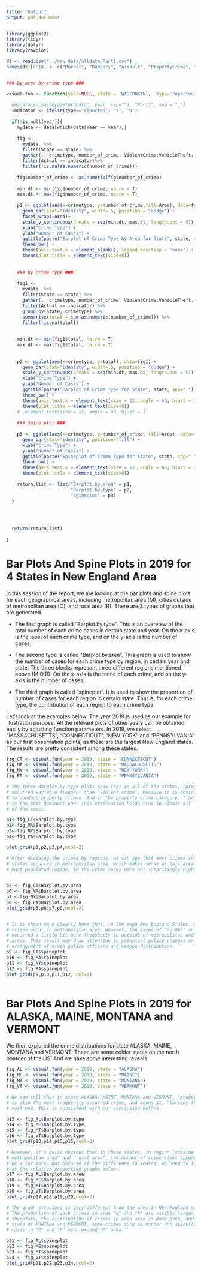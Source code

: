 ```yaml
---
title: "Output"
output: pdf_document
---
```


```r
library(ggplot2)
library(tidyr)
library(dplyr)
library(cowplot)

dt <- read.csv("../raw data/alldata_Part1.csv")
names(dt)[8:14] <- c("Murder", "Robbery", "Assault", "PropertyCrime", "Burglary", "LarcenyTheft", "VehicleTheft") 


### By area by crime type ###

visual.fun <- function(year=NULL, state = 'WISCONSIN',  type='reported', data=dt){
  
  #mydata <- paste(paste("Data", year, sep=""), "Part1", sep = "_")
  indicator <- ifelse(type=='reported', 'Y', 'N')
  
  if(!is.null(year)){
    mydata <- data[which(data$Year == year),]
    
    fig <- 
      mydata  %>%
      filter(State == state) %>%
      gather(., crimetype, number_of_crime, ViolentCrime:VehicleTheft, factor_key = TRUE) %>%
      filter(Actual == indicator)%>%
      filter(!is.na(as.numeric(number_of_crime)))
    
    fig$number_of_crime <- as.numeric(fig$number_of_crime)
    
    min.dt <- min(fig$number_of_crime, na.rm = T)
    max.dt <- max(fig$number_of_crime, na.rm = T)
    
    p1 <- ggplot(aes(x=crimetype, y=number_of_crime,fill=Area), data=fig) +
      geom_bar(stat="identity", width=.5, position = "dodge") +
      facet_wrap(~Area)+
      scale_y_continuous(breaks = seq(min.dt, max.dt, length.out = 5)) + 
      xlab("Crime Type") +
      ylab("Number of Cases") + 
      ggtitle(paste("Barplot of Crime Type by Area for State", state, sep=" ")) +
      theme_bw() +
      theme(axis.text.x = element_blank(), legend.position = 'none') +
      theme(plot.title = element_text(size=8))
    
    
    ### by crime type ###
    
    fig1 <- 
      mydata  %>%
      filter(State == state) %>%
      gather(., crimetype, number_of_crime, ViolentCrime:VehicleTheft, factor_key = TRUE) %>%
      filter(Actual == indicator) %>%
      group_by(State, crimetype) %>%
      summarise(total = sum(as.numeric(number_of_crime))) %>%
      filter(!is.na(total))
    
    
    min.dt <- min(fig1$total, na.rm = T)
    max.dt <- max(fig1$total, na.rm = T)
    
    
    p2 <- ggplot(aes(x=crimetype, y=total), data=fig1) +
      geom_bar(stat="identity", width=.5, position = "dodge") +
      scale_y_continuous(breaks = seq(min.dt, max.dt, length.out = 5)) + 
      xlab("Crime Type") +
      ylab("Number of Cases") + 
      ggtitle(paste("Barplot of Crime Type for State", state, sep=" ")) +
      theme_bw() +
      theme(axis.text.x = element_text(size = 12, angle = 60, hjust = 1), legend.position = 'none') +
      theme(plot.title = element_text(size=8))
    # ,element_text(size = 12, angle = 60, hjust = 1
    
    ### Spine plot ###
    
    p3 <- ggplot(aes(x=crimetype, y=number_of_crime, fill=Area), data=fig) +
      geom_bar(stat="identity", position="fill") +
      xlab("Crime Type") +
      ylab("Number of Cases") + 
      ggtitle(paste("Spineplot of Crime Type for State", state, sep=" ")) +
      theme_bw() +
      theme(axis.text.x = element_text(size = 12, angle = 60, hjust = 1)) +
      theme(plot.title = element_text(size=8))
    
    return.list <- list("Barplot.by.area" = p1, 
                        "Barplot.by.type" = p2,
                        "spineplot" = p3)
  }
  

  
  
  return(return.list)
  
}
```

# Bar Plots And Spine Plots in 2019 for 4 States in New England Area

In this session of the report, we are looking at the bar plots and spine plots for each geographical areas, including metropolitan area (M), cities outside of metropolitan area (O), and rural area (R). There are 3 types of graphs that are generated. 

  - The first graph is called "Barplot.by.type". This is an overview of the total number of each crime cases in certain state and year. On the x-axis is the label of each crime type, and on the y-axis is the number of cases. 
  
  - The second type is called "Barplot.by.area". This graph is used to show the number of cases for each crime type by region, in certain year and state. The three blocks represent three different regions mentioned above (M,O,R). On the x-axis is the name of each crime, and on the y-axis is the number of cases.
  
  - The third graph is called "spineplot". It is used to show the proportion of number of cases for each region in certain state. That is, for each crime type, the contribution of each region to each crime type. 
  
  Let's look at the examples below. The year 2019 is used as our example for illustration purpose. All the relevant plots of other years can be obtained easily by adjusting function parameters. In 2019, we select "MASSACHUSETTS", "CONNECTICUT", "NEW YORK" and "PENNSYLVANIA" as our first observation points, as these are the largest New England states. The results are pretty consistent among these states.
  




```r
fig_CT <- visual.fun(year = 2019, state = "CONNECTICUT")  
fig_MA <- visual.fun(year = 2019, state = "MASSACHUSETTS") 
fig_NY <- visual.fun(year = 2019, state = "NEW YORK")  
fig_PA <- visual.fun(year = 2019, state = "PENNSYLVANIA")  

# The three Barplot.by.type plots show that in all of the states, "property crime" 
# occurred way more frequent than "violent crime", because it is obviously "easier"
# to conduct property crimes. And in the property crime category, "larceny theft"
# is the most dominant one. This observation holds true in almost all 
# of the cases.

p1<-fig_CT$Barplot.by.type
p2<-fig_MA$Barplot.by.type
p3<-fig_NY$Barplot.by.type
p4<-fig_PA$Barplot.by.type

plot_grid(p1,p2,p3,p4,ncol=2)

# After dividing the crimes by regions, we can see that most crimes in these 3 
# states occurred in metropolitan area, which makes sense as this area is the 
# most populated region, so the crime cases were not surprisingly higher. 

  
p5 <- fig_CT$Barplot.by.area
p6 <- fig_MA$Barplot.by.area
p7 <-fig_NY$Barplot.by.area
p8 <- fig_PA$Barplot.by.area
plot_grid(p5,p6,p7,p8,ncol=2)


# It is shown more clearly here that, in the mega New England States, most of the 
# crimes occur in metropolitan area. However, the cases of "murder" and "burglary" 
# occurred a little bit more frequently in outside of metropolitan and rural 
# areas. This result may draw attention to potential policy changes on the 
# arrangement of armed police officers and weapon distribution.
p9 <- fig_CT$spineplot
p10 <- fig_MA$spineplot
p11 <- fig_NY$spineplot
p12 <- fig_PA$spineplot
plot_grid(p9,p10,p11,p12,ncol=2)



```


# Bar Plots And Spine Plots in 2019 for ALASKA, MAINE, MONTANA and VERMONT

We then explored the crime distributions for state ALASKA, MAINE, MONTANA and VERMONT. These are some colder states on the north boarder of the US. And we have
some interesting reveals.


```r
fig_AL <- visual.fun(year = 2019, state = "ALASKA")  
fig_ME <- visual.fun(year = 2019, state = "MAINE") 
fig_MT <- visual.fun(year = 2019, state = "MONTANA") 
fig_VT <- visual.fun(year = 2019, state = "VERMONT") 

# We can tell that in state ALASKA, MAINE, MONTANA and VERMONT, "property crime"
# is also the most frequently occurred crime, and among it, "larceny theft" is the 
# most one. This is consistent with our conclusion before. 

p13 <- fig_AL$Barplot.by.type
p14 <- fig_ME$Barplot.by.type
p15 <- fig_MT$Barplot.by.type
p16 <- fig_VT$Barplot.by.type
plot_grid(p13,p14,p15,p16,ncol=2)

# However, it's quite obvious that in these states, in region "outside of 
# metropolitan area" and "rural area", the number of crime cases appear to 
# be a lot more. But because of the difference in scales, we need to look 
# at the relative proportion graphs below.
p17 <- fig_AL$Barplot.by.area
p18 <- fig_ME$Barplot.by.area
p19 <- fig_MT$Barplot.by.area
p20 <- fig_VT$Barplot.by.area
plot_grid(p17,p18,p19,p20,ncol=2)

# The graph structure is very different from the ones in New England states. 
# The proportion of each crimes in area "O" and "R" are visibly larger. 
# Therefore, the distribution of crimes in each area is more even, and in 
# state of MONTANA and VERMONT, some crimes such as murder and assault, the 
# cases in "O" and "R" even exceed "M" area. 

p21 <- fig_AL$spineplot
p22 <- fig_ME$spineplot
p23 <- fig_MT$spineplot
p24 <- fig_VT$spineplot
plot_grid(p21,p22,p23,p24,ncol=2)


```


